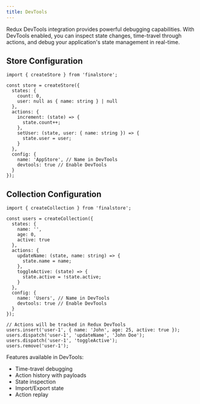 ```yaml
---
title: DevTools
---
```


Redux DevTools integration provides powerful debugging capabilities. With DevTools enabled, you can inspect state changes, time-travel through actions, and debug your application's state management in real-time.

## Store Configuration

```tsx
import { createStore } from 'finalstore';

const store = createStore({
  states: {
    count: 0,
    user: null as { name: string } | null
  },
  actions: {
    increment: (state) => {
      state.count++;
    },
    setUser: (state, user: { name: string }) => {
      state.user = user;
    }
  },
  config: {
    name: 'AppStore', // Name in DevTools
    devtools: true // Enable DevTools
  }
});
```

## Collection Configuration

```tsx
import { createCollection } from 'finalstore';

const users = createCollection({
  states: {
    name: '',
    age: 0,
    active: true
  },
  actions: {
    updateName: (state, name: string) => {
      state.name = name;
    },
    toggleActive: (state) => {
      state.active = !state.active;
    }
  },
  config: {
    name: 'Users', // Name in DevTools
    devtools: true // Enable DevTools
  }
});

// Actions will be tracked in Redux DevTools
users.insert('user-1', { name: 'John', age: 25, active: true });
users.dispatch('user-1', 'updateName', 'John Doe');
users.dispatch('user-1', 'toggleActive');
users.remove('user-1');
```

Features available in DevTools:

- Time-travel debugging
- Action history with payloads
- State inspection
- Import/Export state
- Action replay
